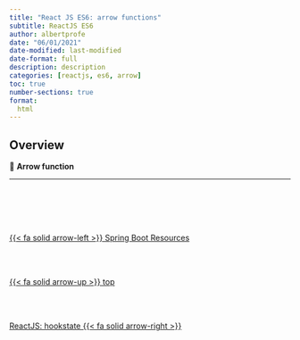 ```yaml
---
title: "React JS ES6: arrow functions"
subtitle: ReactJS ES6
author: albertprofe
date: "06/01/2021"
date-modified: last-modified
date-format: full
description: description
categories: [reactjs, es6, arrow]
toc: true
number-sections: true
format:
  html
---
```


## Overview

::: {.summary}

📘 **Arrow function**


:::

---


<!--- navLinks -->
<br><br>
<div class=row>
<br>
<div class='column left previous'>
<br>
[{{< fa solid arrow-left >}} Spring Boot Resources](/springboot/resources.qmd)
<br>
</div>
<br>
<div class='column center'>
<br>
[{{< fa solid arrow-up >}} top](#top)
<br>
</div>
<br>
<div class='column right next'>
<br>
[ReactJS: hookstate  {{< fa solid arrow-right >}}](/reactjs/hookstate.qmd)
<br>
</div>
<br>
</div>
